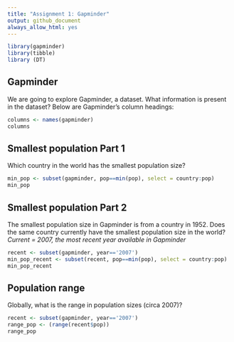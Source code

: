 ---
title: "Assignment 1: Gapminder"
output: github_document
always_allow_html: yes
---

```{r setup, echo=FALSE}
library(gapminder)
library(tibble)
library (DT)
```

## Gapminder
We are going to explore Gapminder, a dataset.
What information is present in the dataset? Below are Gapminder's column headings:
```{r gapminder}
columns <- names(gapminder)
columns
```

## Smallest population Part 1
Which country in the world has the smallest population size?
```{r, echo=FALSE}
min_pop <- subset(gapminder, pop==min(pop), select = country:pop)
min_pop
```

## Smallest population Part 2
The smallest population size in Gapminder is from a country in 1952. 
Does the same country currently have the smallest population size in the world?
*Current = 2007, the most recent year available in Gapminder*
```{r, echo=FALSE}
recent <- subset(gapminder, year=='2007')
min_pop_recent <- subset(recent, pop==min(pop), select = country:pop)
min_pop_recent
```

## Population range
Globally, what is the range in population sizes (circa 2007)?
```{r, echo=FALSE}
recent <- subset(gapminder, year=='2007')
range_pop <- (range(recent$pop))
range_pop
```